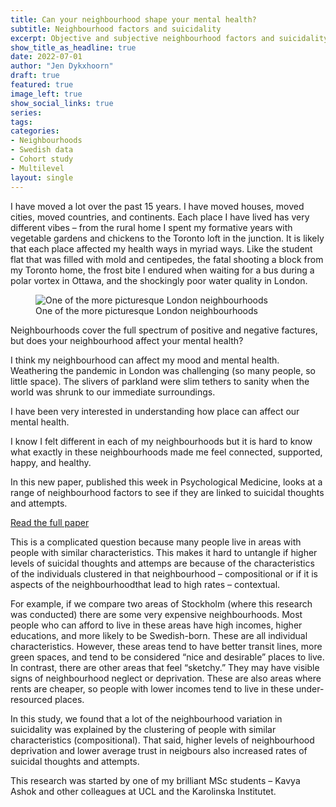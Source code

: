 ```yaml
---
title: Can your neighbourhood shape your mental health?
subtitle: Neighbourhood factors and suicidality
excerpt: Objective and subjective neighbourhood factors and suicidality
show_title_as_headline: true
date: 2022-07-01
author: "Jen Dykxhoorn"
draft: true
featured: true
image_left: true
show_social_links: true
series:
tags: 
categories:
- Neighbourhoods
- Swedish data
- Cohort study
- Multilevel
layout: single
---
```

I have moved a lot over the past 15 years. I have moved houses, moved cities, moved countries, and continents. Each place I have lived has very different vibes – from the rural home I spent my formative years with vegetable gardens and chickens to the Toronto loft in the junction. It is likely that each place affected my health ways in myriad ways. Like the student flat that was filled with mold and centipedes, the fatal shooting a block from my Toronto home, the frost bite I endured when waiting for a bus during a polar vortex in Ottawa, and the shockingly poor water quality in London.

![One of the more picturesque London neighbourhoods](featured.png)

Neighbourhoods cover the full spectrum of positive and negative factures, but does your neighbourhood affect your mental health? 

I think my neighbourhood can affect my mood and mental health. Weathering the pandemic in London was challenging (so many people, so little space). The slivers of parkland were slim tethers to sanity when the world was shrunk to our immediate surroundings.

I have been very interested in understanding how place can affect our mental health.

I know I felt different in each of my neighbourhoods but it is hard to know what exactly in these neighbourhoods made me feel connected, supported, happy, and healthy.

In this new paper, published this week in Psychological Medicine, looks at a range of neighbourhood factors to see if they are linked to suicidal thoughts and attempts.

[Read the full paper](https://www.cambridge.org/core/journals/psychological-medicine/article/objective-and-subjective-neighbourhood-characteristics-and-suicidality-a-multilevel-analysis/2AC473596E33C6C990E460665946F6BB)

This is a complicated question because many people live in areas with people with similar characteristics. This makes it hard to untangle if higher levels of suicidal thoughts and attemps are because of the characteristics of the individuals clustered in that neighbourhood – compositional or if it is aspects of the neighbourhoodthat lead to high rates – contextual.

For example, if we compare two areas of Stockholm (where this research was conducted) there are some very expensive neighbourhoods. Most people who can afford to live in these areas have high incomes, higher educations, and more likely to be Swedish-born. These are all individual characteristics. However, these areas tend to have better transit lines, more green spaces, and tend to be considered “nice and desirable” places to live. In contrast, there are other areas that feel “sketchy.” They may have visible signs of neighbourhood neglect or deprivation. These are also areas where rents are cheaper, so people with lower incomes tend to live in these under-resourced places.

In this study, we found that a lot of the neighbourhood variation in suicidality was explained by the clustering of people with similar characteristics (compositional). That said, higher levels of neighbourhood deprivation and lower average trust in neigbours also increased rates of suicidal thoughts and attempts.

This research was started by one of my brilliant MSc students – Kavya Ashok and other colleagues at UCL and the Karolinska Institutet.



